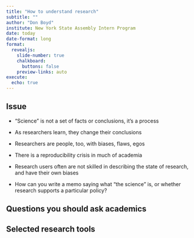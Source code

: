 ```yaml
---
title: "How to understand research"
subtitle: ""
author: "Don Boyd"
institute: New York State Assembly Intern Program
date: today
date-format: long
format:
  revealjs: 
    slide-number: true
    chalkboard: 
      buttons: false
    preview-links: auto
execute:
  echo: true    
---
```


## Issue

-   "Science" is not a set of facts or conclusions, it's a process

-   As researchers learn, they change their conclusions

-   Researchers are people, too, with biases, flaws, egos

-   There is a reproducibility crisis in much of academia

-   Research users often are not skilled in describing the state of research, and have their own biases

-   How can you write a memo saying what "the science" is, or whether research supports a particular policy?


## Questions you should ask academics


## Selected research tools

